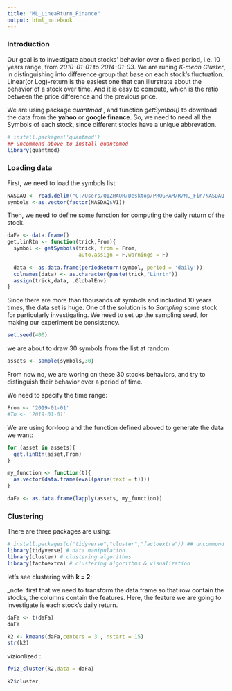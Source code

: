 ```yaml
---
title: "ML_LineaRturn_Finance"
output: html_notebook
---
```



### Introduction

Our goal is to investigate about stocks' behavior over a fixed period, i.e. 10 years range, from _2010-01-01_ to _2014-01-03_. We are runing *K-mean Cluster*, in distinguishing into difference group that base on each stock's fluctuation. Linear(or Log)-return is the easiest one that can illurstrate about the behavior of a stock over time. And it is easy to compute, which is the ratio between the price difference and the previous price.

We are using package *quantmod* , and function *getSymbol()* to download the data from the **yahoo** or **google finance**. So, we need to need all the Symbols of each stock, since different stocks have a unique abbrevation. 

```r
# install.packages('quantmod')
## uncommond above to install quantomod
library(quantmod)
```

### Loading data

First, we need to load the symbols list:

```r
NASDAQ <- read.delim("C:/Users/QIZHAOR/Desktop/PROGRAM/R/ML_Fin/NASDAQ.txt", header=FALSE)
symbols <-as.vector(factor(NASDAQ$V1))
```

Then, we need to define some function for computing the daily ruturn of the stock.
```r
daFa <- data.frame()
get.linRtn <- function(trick,From){
  symbol <- getSymbols(trick, from = From,
                       auto.assign = F,warnings = F)
  
  data <- as.data.frame(periodReturn(symbol, period = 'daily'))
  colnames(data) <- as.character(paste(trick,"Linrtn"))
  assign(trick,data, .GlobalEnv)
}
```

Since there are more than thousands of symbols and includind 10 years times, the data set is huge. One of the solution is to *Sampling* some stock for particularly investigating. We need to set up the sampling seed, for making our experiment be consistency.

```r
set.seed(400)
```

we are about to draw 30 symbols from the list at random.

```r
assets <- sample(symbols,30)
```

From now no, we are woring on these 30 stocks behaviors, and try to distinguish their behavior over a period of time.

We need to specify the time range:

```r
From <- '2019-01-01'
#To <- '2019-01-01'
```

We are using for-loop and the function defined aboved to generate the data we want:

```r
for (asset in assets){
  get.linRtn(asset,From)
}
```



```r
my_function <- function(t){
  as.vector(data.frame(eval(parse(text = t))))
}

daFa <- as.data.frame(lapply(assets, my_function))
```


### Clustering

There are three packages are using:

```r
# install.packages(c("tidyverse","cluster","factoextra")) ## uncommond to installs
library(tidyverse) # data manipulation
library(cluster) # clustering algorithms
library(factoextra) # clustering algorithms & visualization
```

let's see clustering with **k = 2**:

_note: first that we need to transform the data.frame so that row contain the stocks, the columns contain the features. Here, the feature we are going to investigate is each stock's daily return.

```r
daFa <- t(daFa)
daFa
```

```r
k2 <- kmeans(daFa,centers = 3 , nstart = 15)
str(k2)
```

vizionlized : 
```r
fviz_cluster(k2,data = daFa)
```


```r
k2$cluster
```























